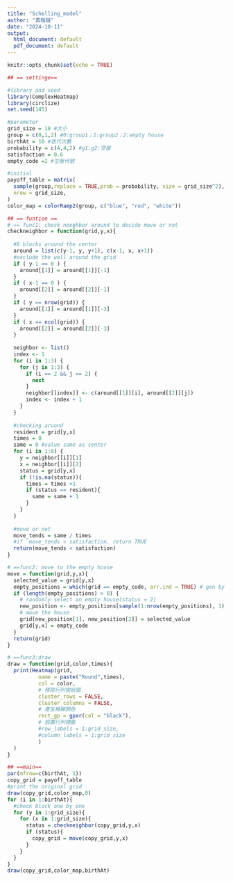 ```yaml
---
title: "Schelling_model"
author: "黃楷越"
date: "2024-10-11"
output:
  html_document: default
  pdf_document: default
---
```


```r
knitr::opts_chunk$set(echo = TRUE)
```


```r
## == settinge== 

#library and seed
library(ComplexHeatmap)
library(circlize)
set.seed(145)

#parameter
grid_size = 10 #大小
group = c(0,1,2) #0:group1；1:group2；2:empty house
birthAt = 10 #迭代次數
probability = c(4,4,2) #g1:g2:空屋
satisfaction = 0.6
empty_code =2 #空屋代號

#initial
payoff_table = matrix(
  sample(group,replace = TRUE,prob = probability, size = grid_size^2),
  nrow = grid_size,
) 
color_map = colorRamp2(group, c("blue", "red", "white"))

```



```r
## == funtion == 
# == func1: check neoghbor around to decide move or not
checkneighbor = function(grid,y,x){
  
  #8 blocks around the center
  around = list(c(y-1, y, y+1), c(x-1, x, x+1))
  #exclude the wall around the grid
  if ( y-1 == 0 ) { 
    around[[1]] = around[[1]][-1] 
  }
  if ( x-1 == 0 ) {
    around[[2]] = around[[2]][-1] 
  }
  if ( y == nrow(grid)) {
    around[[1]] = around[[1]][-3] 
  }
  if ( x == ncol(grid)) {
    around[[2]] = around[[2]][-3]
  }
  
  neighbor <- list() 
  index <- 1
  for (i in 1:3) {
    for (j in 1:3) {
      if (i == 2 && j == 2) {
        next
      }
      neighbor[[index]] <- c(around[[1]][i], around[[2]][j])
      index <- index + 1
    }
  }
  
  #checking aruond
  resident = grid[y,x]
  times = 0 
  same = 0 #value same as center
  for (i in 1:8) {
    y = neighbor[[i]][1] 
    x = neighbor[[i]][2] 
    status = grid[y,x]
    if (!is.na(status)){
      times = times +1
      if (status == resident){
        same = same + 1
      }
    }
  }
  
  #move or not
  move_tends = same / times
  #if  move_tends < satisfaction, return TRUE
  return(move_tends < satisfaction) 
}

# ==func2: move to the empty house
move = function(grid,y,x){
  selected_value = grid[y,x]
  empty_positions = which(grid == empty_code, arr.ind = TRUE) # gen by GP4 40
  if (length(empty_positions) > 0) {
    # randomly select an empty house(status = 2)
    new_position <- empty_positions[sample(1:nrow(empty_positions), 1),]
    # move the house
    grid[new_position[1], new_position[2]] = selected_value
    grid[y,x] = empty_code
  }
  return(grid) 
}

# ==func3:draw 
draw = function(grid,color,times){
  print(Heatmap(grid, 
          name = paste("Round",times), 
          col = color,
          # 移除行列樹狀圖
          cluster_rows = FALSE,    
          cluster_columns = FALSE, 
          # 產生格線顏色
          rect_gp = gpar(col = "black"), 
          # 設置行列標籤
          #row_labels = 1:grid_size,      
          #column_labels = 1:grid_size
          )
  )
}
```

```r
## ==main==
par(mfrow=c(birthAt, 1))
copy_grid = payoff_table
#print the original grid
draw(copy_grid,color_map,0)
for (i in 1:birthAt){
  #check block one by one
  for (y in 1:grid_size){
    for (x in 1:grid_size){
      status = checkneighbor(copy_grid,y,x)
      if (status){
        copy_grid = move(copy_grid,y,x)
      }
    }
  }
}
draw(copy_grid,color_map,birthAt)
```

